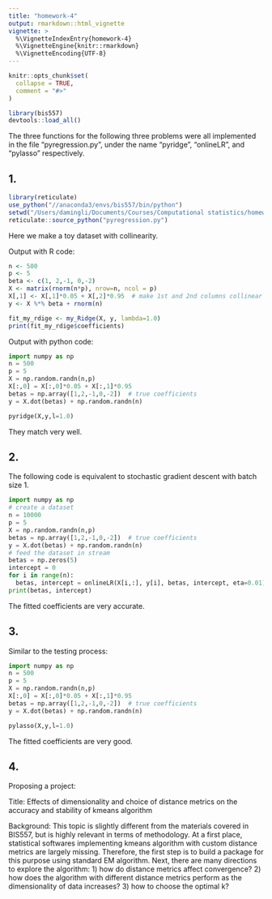 ```yaml
---
title: "homework-4"
output: rmarkdown::html_vignette
vignette: >
  %\VignetteIndexEntry{homework-4}
  %\VignetteEngine{knitr::rmarkdown}
  %\VignetteEncoding{UTF-8}
---
```


```r
knitr::opts_chunk$set(
  collapse = TRUE,
  comment = "#>"
)
```

```r
library(bis557)
devtools::load_all()
```

The three functions for the following three problems were all implemented in the file "pyregression.py", under the name "pyridge", "onlineLR", and "pylasso" respectively.

## 1.

```r
library(reticulate)
use_python("//anaconda3/envs/bis557/bin/python")
setwd("/Users/damingli/Documents/Courses/Computational statistics/homework-1/bis557")
reticulate::source_python("pyregression.py")
```
Here we make a toy dataset with collinearity.

Output with R code:

```r
n <- 500
p <- 5
beta <- c(1, 2,-1, 0,-2)
X <- matrix(rnorm(n*p), nrow=n, ncol = p)
X[,1] <- X[,1]*0.05 + X[,2]*0.95  # make 1st and 2nd columns collinear
y <- X %*% beta + rnorm(n)

fit_my_rdige <- my_Ridge(X, y, lambda=1.0)
print(fit_my_rdige$coefficients)
```

Output with python code:

```python
import numpy as np
n = 500
p = 5
X = np.random.randn(n,p)
X[:,0] = X[:,0]*0.05 + X[:,1]*0.95
betas = np.array([1,2,-1,0,-2])  # true coefficients
y = X.dot(betas) + np.random.randn(n)

pyridge(X,y,l=1.0)
```

They match very well.

## 2.

The following code is equivalent to stochastic gradient descent with batch size 1.

```python
import numpy as np
# create a dataset
n = 10000
p = 5
X = np.random.randn(n,p)
betas = np.array([1,2,-1,0,-2])  # true coefficients
y = X.dot(betas) + np.random.randn(n)
# feed the dataset in stream
betas = np.zeros(5)
intercept = 0
for i in range(n):
  betas, intercept = onlineLR(X[i,:], y[i], betas, intercept, eta=0.01)
print(betas, intercept)
```

The fitted coefficients are very accurate.

## 3.

Similar to the testing process:

```python
import numpy as np
n = 500
p = 5
X = np.random.randn(n,p)
X[:,0] = X[:,0]*0.05 + X[:,1]*0.95
betas = np.array([1,2,-1,0,-2])  # true coefficients
y = X.dot(betas) + np.random.randn(n)

pylasso(X,y,l=1.0)
```

The fitted coefficients are very good.

## 4.

Proposing a project:

Title: Effects of dimensionality and choice of distance metrics on the accuracy and stability of kmeans algorithm

Background: This topic is slightly different from the materials covered in BIS557, but is highly relevant in terms of methodology. At a first place, statistical softwares implementing kmeans algorithm with custom distance metrics are largely missing. Therefore, the first step is to build a package for this purpose using standard EM algorithm. Next, there are many directions to explore the algorithm: 1) how do distance metrics affect convergence? 2) how does the algorithm with different distance metrics perform as the dimensionality of data increases? 3) how to choose the optimal k?

